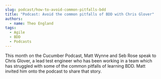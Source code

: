 ```yaml
---
slug: podcast/how-to-avoid-common-pitfalls-bdd
title: "Podcast: Avoid the common pitfalls of BDD with Chris Glover"
authors:
  - name: Theo England
tags:
  - Agile
  - BDD
  - Podcasts
---
```


This month on the Cucumber Podcast, Matt Wynne and Seb Rose speak to Chris Glover, a lead test engineer who has been working in a team which has struggled with some of the common pitfalls of learning BDD. Matt invited him onto the podcast to share that story.

<SoundCloudEpisode track="869321092" />

<!-- truncate -->